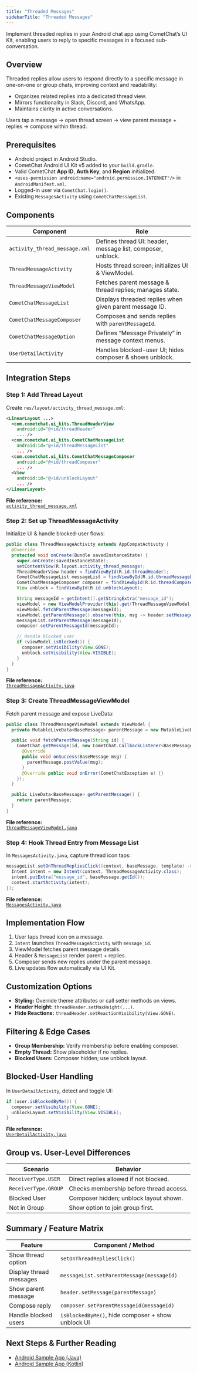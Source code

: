 ```yaml
---
title: "Threaded Messages"
sidebarTitle: "Threaded Messages"
---
```


Implement threaded replies in your Android chat app using CometChat’s UI Kit, enabling users to reply to specific messages in a focused sub-conversation.

## Overview

Threaded replies allow users to respond directly to a specific message in one-on-one or group chats, improving context and readability:

- Organizes related replies into a dedicated thread view.  
- Mirrors functionality in Slack, Discord, and WhatsApp.  
- Maintains clarity in active conversations.

Users tap a message → open thread screen → view parent message + replies → compose within thread.

## Prerequisites

- Android project in Android Studio.  
- CometChat Android UI Kit v5 added to your `build.gradle`.  
- Valid CometChat **App ID**, **Auth Key**, and **Region** initialized.  
- `<uses-permission android:name="android.permission.INTERNET"/>` in `AndroidManifest.xml`.  
- Logged-in user via `CometChat.login()`.  
- Existing `MessagesActivity` using `CometChatMessageList`.

## Components

| Component                  | Role                                                          |
|----------------------------|---------------------------------------------------------------|
| `activity_thread_message.xml` | Defines thread UI: header, message list, composer, unblock. |
| `ThreadMessageActivity`    | Hosts thread screen; initializes UI & ViewModel.             |
| `ThreadMessageViewModel`   | Fetches parent message & thread replies; manages state.       |
| `CometChatMessageList`     | Displays threaded replies when given parent message ID.      |
| `CometChatMessageComposer` | Composes and sends replies with `parentMessageId`.           |
| `CometChatMessageOption`   | Defines “Message Privately” in message context menus.        |
| `UserDetailActivity`       | Handles blocked-user UI; hides composer & shows unblock.     |

## Integration Steps

### Step 1: Add Thread Layout

Create `res/layout/activity_thread_message.xml`:

```xml
<LinearLayout ...>
  <com.cometchat.ui_kits.ThreadHeaderView
    android:id="@+id/threadHeader"
    ... />
  <com.cometchat.ui_kits.CometChatMessageList
    android:id="@+id/threadMessageList"
    ... />
  <com.cometchat.ui_kits.CometChatMessageComposer
    android:id="@+id/threadComposer"
    ... />
  <View
    android:id="@+id/unblockLayout"
    ... />
</LinearLayout>
```

**File reference:**  
[`activity_thread_message.xml`](https://github.com/cometchat/cometchat-uikit-android/blob/v5/sample-app-java/app/src/main/res/layout/activity_thread_message.xml)

### Step 2: Set up ThreadMessageActivity

Initialize UI & handle blocked-user flows:

```java
public class ThreadMessageActivity extends AppCompatActivity {
  @Override
  protected void onCreate(Bundle savedInstanceState) {
    super.onCreate(savedInstanceState);
    setContentView(R.layout.activity_thread_message);
    ThreadHeaderView header = findViewById(R.id.threadHeader);
    CometChatMessageList messageList = findViewById(R.id.threadMessageList);
    CometChatMessageComposer composer = findViewById(R.id.threadComposer);
    View unblock = findViewById(R.id.unblockLayout);

    String messageId = getIntent().getStringExtra("message_id");
    viewModel = new ViewModelProvider(this).get(ThreadMessageViewModel.class);
    viewModel.fetchParentMessage(messageId);
    viewModel.getParentMessage().observe(this, msg -> header.setMessage(msg));
    messageList.setParentMessage(messageId);
    composer.setParentMessageId(messageId);

    // Handle blocked user
    if (viewModel.isBlocked()) {
      composer.setVisibility(View.GONE);
      unblock.setVisibility(View.VISIBLE);
    }
  }
}
```

**File reference:**  
[`ThreadMessageActivity.java`](https://github.com/cometchat/cometchat-uikit-android/blob/v5/sample-app-java/app/src/main/java/com/cometchat/sampleapp/threads/ThreadMessageActivity.java)

### Step 3: Create ThreadMessageViewModel

Fetch parent message and expose LiveData:

```java
public class ThreadMessageViewModel extends ViewModel {
  private MutableLiveData<BaseMessage> parentMessage = new MutableLiveData<>();

  public void fetchParentMessage(String id) {
    CometChat.getMessage(id, new CometChat.CallbackListener<BaseMessage>() {
      @Override
      public void onSuccess(BaseMessage msg) {
        parentMessage.postValue(msg);
      }
      @Override public void onError(CometChatException e) {}
    });
  }

  public LiveData<BaseMessage> getParentMessage() {
    return parentMessage;
  }
}
```

**File reference:**  
[`ThreadMessageViewModel.java`](https://github.com/cometchat/cometchat-uikit-android/blob/v5/sample-app-java/src/main/java/com/cometchat/sampleapp/java/viewmodels/ThreadMessageViewModel.java)

### Step 4: Hook Thread Entry from Message List

In `MessagesActivity.java`, capture thread icon taps:

```java
messageList.setOnThreadRepliesClick((context, baseMessage, template) -> {
  Intent intent = new Intent(context, ThreadMessageActivity.class);
  intent.putExtra("message_id", baseMessage.getId());
  context.startActivity(intent);
});
```

**File reference:**  
[`MessagesActivity.java`](https://github.com/cometchat/cometchat-uikit-android/blob/v5/sample-app-java/src/main/java/com/cometchat/sampleapp/java/ui/activity/MessagesActivity.java)

## Implementation Flow

1. User taps thread icon on a message.  
2. `Intent` launches `ThreadMessageActivity` with `message_id`.  
3. ViewModel fetches parent message details.  
4. Header & `MessageList` render parent + replies.  
5. Composer sends new replies under the parent message.  
6. Live updates flow automatically via UI Kit.

## Customization Options

- **Styling:** Override theme attributes or call setter methods on views.  
- **Header Height:** `threadHeader.setMaxHeight(...)`.  
- **Hide Reactions:** `threadHeader.setReactionVisibility(View.GONE)`.

## Filtering & Edge Cases

- **Group Membership:** Verify membership before enabling composer.  
- **Empty Thread:** Show placeholder if no replies.  
- **Blocked Users:** Composer hidden; use unblock layout.

## Blocked-User Handling

In `UserDetailActivity`, detect and toggle UI:

```java
if (user.isBlockedByMe()) {
  composer.setVisibility(View.GONE);
  unblockLayout.setVisibility(View.VISIBLE);
}
```

**File reference:**  
[`UserDetailActivity.java`](https://github.com/cometchat/cometchat-uikit-android/blob/v5/sample-app-java/src/main/java/com/cometchat/sampleapp/java/ui/activity/UserDetailsActivity.java)

## Group vs. User-Level Differences

| Scenario                   | Behavior                                      |
|----------------------------|-----------------------------------------------|
| `ReceiverType.USER`       | Direct replies allowed if not blocked.        |
| `ReceiverType.GROUP`      | Checks membership before thread access.       |
| Blocked User              | Composer hidden; unblock layout shown.        |
| Not in Group              | Show option to join group first.              |

## Summary / Feature Matrix

| Feature                   | Component / Method                                   |
|---------------------------|------------------------------------------------------|
| Show thread option        | `setOnThreadRepliesClick()`                          |
| Display thread messages   | `messageList.setParentMessage(messageId)`            |
| Show parent message       | `header.setMessage(parentMessage)`                   |
| Compose reply             | `composer.setParentMessageId(messageId)`             |
| Handle blocked users      | `isBlockedByMe()`, hide composer + show unblock UI  |

## Next Steps & Further Reading

- [Android Sample App (Java)](https://github.com/cometchat/cometchat-uikit-android/tree/v5/sample-app-java)  
- [Android Sample App (Kotlin)](https://github.com/cometchat/cometchat-uikit-android/tree/v5/sample-app-kotlin)